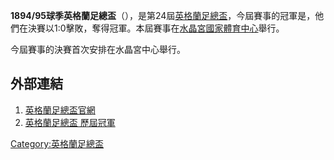 '''1894/95球季英格蘭足總盃'''（{{lang-en|FA Cup}}），是第24屆[[英格蘭足總盃|英格蘭足總盃]]，今屆賽事的冠軍是{{fc|阿士東維拉}}，他們在決賽以1:0擊敗{{fc|西布朗}}，奪得冠軍。本屆賽事在[[水晶宮國家體育中心|水晶宮國家體育中心]]舉行。

今屆賽事的決賽首次安排在水晶宮中心舉行。

==外部連結==
#[http://www.thefa.com/thefacup 英格蘭足總盃官網]{{Webarchive|url=https://wayback.archive-it.org/all/20120424194609/http://www.thefa.com/TheFACup |date=2012-04-24 }}
#[http://www.worldfootball.net/winner/eng-fa-cup/ 英格蘭足總盃 歷屆冠軍]{{Wayback|url=http://www.worldfootball.net/winner/eng-fa-cup/ |date=20190102002248 }}

{{英格兰足总杯}}

[[Category:英格蘭足總盃|Category:英格蘭足總盃]]


{{soccer-stub}}